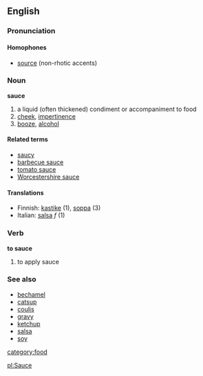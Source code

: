 ==English==
===Pronunciation===

====Homophones====
*[[source]] (non-rhotic accents)

===Noun===
'''sauce'''
#a liquid (often thickened) condiment or accompaniment to food
#[[cheek]], [[impertinence]]
#[[booze]], [[alcohol]]

====Related terms====
*[[saucy]]
*[[barbecue sauce]]
*[[tomato sauce]]
*[[Worcestershire sauce]]

====Translations====
*Finnish: [[kastike]] (1), [[soppa]] (3)
*Italian: [[salsa]] ''f'' (1)

===Verb===
'''to sauce'''

#to apply sauce

===See also===
*[[bechamel]]
*[[catsup]]
*[[coulis]]
*[[gravy]]
*[[ketchup]]
*[[salsa]]
*[[soy]]

[[category:food]]

[[pl:Sauce]]